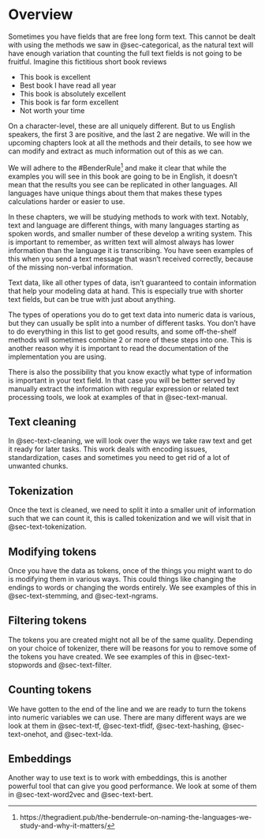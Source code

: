 # Overview {#sec-text}

Sometimes you have fields that are free long form text. This cannot be dealt with using the methods we saw in @sec-categorical, as the natural text will have enough variation that counting the full text fields is not going to be fruitful. Imagine this fictitious short book reviews

- This book is excellent
- Best book I have read all year
- This book is absolutely excellent
- This book is far form excellent
- Not worth your time

On a character-level, these are all uniquely different. But to us English speakers, the first 3 are positive, and the last 2 are negative. We will in the upcoming chapters look at all the methods and their details, to see how we can modify and extract as much information out of this as we can.

We will adhere to the #BenderRule[^1] and make it clear that while the examples you will see in this book are going to be in English, it doesn't mean that the results you see can be replicated in other languages. All languages have unique things about them that makes these types calculations harder or easier to use.

[^1]: https://thegradient.pub/the-benderrule-on-naming-the-languages-we-study-and-why-it-matters/

In these chapters, we will be studying methods to work with text. Notably, text and language are different things, with many languages starting as spoken words, and smaller number of these develop a writing system. This is important to remember, as written text will almost always has lower information than the language it is transcribing. You have seen examples of this when you send a text message that wasn't received correctly, because of the missing non-verbal information.

Text data, like all other types of data, isn't guaranteed to contain information that help your modeling data at hand. This is especially true with shorter text fields, but can be true with just about anything. 

The types of operations you do to get text data into numeric data is various, but they can usually be split into a number of different tasks. You don't have to do everything in this list to get good results, and some off-the-shelf methods will sometimes combine 2 or more of these steps into one. This is another reason why it is important to read the documentation of the implementation you are using. 

There is also the possibility that you know exactly what type of information is important in your text field. In that case you will be better served by manually extract the information with regular expression or related text processing tools, we look at examples of that in @sec-text-manual.

## Text cleaning

In @sec-text-cleaning, we will look over the ways we take raw text and get it ready for later tasks. This work deals with encoding issues, standardization, cases and sometimes you need to get rid of a lot of unwanted chunks.

## Tokenization

Once the text is cleaned, we need to split it into a smaller unit of information such that we can count it, this is called tokenization and we will visit that in @sec-text-tokenization.

## Modifying tokens

Once you have the data as tokens, once of the things you might want to do is modifying them in various ways. This could things like changing the endings to words or changing the words entirely. We see examples of this in @sec-text-stemming, and @sec-text-ngrams.

## Filtering tokens

The tokens you are created might not all be of the same quality. Depending on your choice of tokenizer, there will be reasons for you to remove some of the tokens you have created. We see examples of this in @sec-text-stopwords and @sec-text-filter.

## Counting tokens

We have gotten to the end of the line and we are ready to turn the tokens into numeric variables we can use. There are many different ways are we look at them in @sec-text-tf, @sec-text-tfidf, @sec-text-hashing, @sec-text-onehot, and @sec-text-lda.

## Embeddings

Another way to use text is to work with embeddings, this is another powerful tool that can give you good performance. We look at some of them in @sec-text-word2vec and @sec-text-bert.

